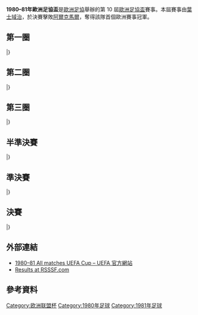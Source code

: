 {{Unreferenced|time=2018-05-19T00:36:49+00:00}}
{{Infobox 國際足球賽事賽季
| tourney_name          = 歐洲足協盃
| year                  = 1980–81
| image                 = 
| size                  = 
| caption               = 
| edition               = 10
| defending_champ_other = {{flagicon|FRG}} [[法蘭克福足球俱樂部|法蘭克福]]
| dates                 = 1980年9月17日–1981年5月20日
| num_teams             = 64 隊
| associations          = 31
| champion_other        = {{flagicon|ENG}} [[伊普斯維奇城足球俱樂部|葉士域治]]
| count                 = 1
| second_other          = {{flagicon|NED}} [[AZ_(足球會)|阿爾克馬爾]]
| matches               = 
| goals                 = 
| attendance            = 
| top_scorer            = 
| player                = 
| prevseason            = [[1979–80年歐洲足協盃|1979–80]]
| nextseason            = [[1981–82年歐洲足協盃|1981–82]]
}}

'''1980–81年歐洲足協盃'''是[[歐洲足協|歐洲足協]]舉辦的第 10 屆[[歐洲足協盃|歐洲足協盃]]賽事。本屆賽事由[[伊普斯維奇城足球俱樂部|葉士域治]]，於決賽擊敗[[AZ_(足球會)|阿爾克馬爾]]，奪得該隊首個歐洲賽事冠軍。

== 第一圈 ==
{{TwoLeg start}}
{{TwoLegResult|'''[[布爾諾足球俱樂部|般奴]]'''|TCH| 5–1 |[[林茨足球會|VOEST林茨]]|AUT| 3–1| 2–0}}
{{TwoLegResult|'''[[凱澤斯勞滕足球俱樂部|凱沙羅頓]]'''|FRG|3–3{{agr}} |[[皇家安德列治體育會|安德列治]]|BEL| 1–0| 2–3}}
{{TwoLegResult|'''[[馬德堡足球俱樂部|馬格德堡]]'''|GDR| 5–3 |[[莫斯足球會|莫斯]]|NOR| 2–1| 3–2}}
{{TwoLegResult|'''[[AZ_(足球會)|阿爾克馬爾]]'''|NED| 10–0 |[[迪費丹治紅男孩足球會|迪費丹治紅男孩]]|LUX| 6–0| 4–0}}
{{TwoLegResult|[[巴利米納聯足球會|巴利米納聯]]|NIR| 2–4 |'''[[法蘭克福勝利足球會|法蘭克福勝利]]'''|GDR| 2–1| 0–3}}
{{TwoLegResult|'''[[德累斯頓迪納摩|特雷斯登戴拿模]]'''|GDR| 2–0 |[[克魯舍瓦茨進步足球俱樂部|拿比達克]]|YUG| 1–0| 1–0}}
{{TwoLegResult|[[阿格斯比迪斯特足球會|阿格斯]]|ROU| 0–2 |'''[[烏德勒支足球會|烏德勒支]]'''|NED| 0–0| 0–2}}
{{TwoLegResult|'''[[波希米揚斯1905足球俱樂部|布咸美恩斯1905]]'''|TCH| 4–3 |[[希洪競技|希杭]]|ESP| 3–1| 1–2}}
{{TwoLegResult|[[基輔迪納摩足球俱樂部|基輔戴拿模]]|URS| 1–1{{agr}}|'''[[索菲亞列夫斯基足球俱樂部|索菲亞利夫斯基]]'''|BUL| 1–1| 0–0}}
{{TwoLegResult|[[頓涅茨克礦工足球俱樂部|薩克達]]|URS| 1–3 |'''[[法蘭克福足球俱樂部|法蘭克福]]'''|FRG| 1–0| 0–3}}
{{TwoLegResult|'''[[索肖足球俱樂部|索察]]'''|FRA| 3–2 |[[塞爾維特足球俱樂部|塞維特]]|SUI| 2–0| 1–2}}
{{TwoLegResult|'''[[特溫特足球俱樂部|川迪]]'''|NED| 5–3 |[[哥登堡體育會|哥登堡]]|SWE| 5–1| 0–2}}
{{TwoLegResult|[[費倫巴治體育會|費倫巴治]]|TUR| 1–3 |'''[[舊扎戈拉貝羅足球俱樂部|比羅]]'''|BUL| 0–1| 1–2}}
{{TwoLegResult|'''[[波爾圖足球俱樂部|波圖]]'''|POR| 1–0 |[[敦達克足球俱樂部|鄧達克]]|IRL| 1–0| 0–0}}
{{TwoLegResult|'''[[蘇黎世草蜢足球俱樂部|草蜢]]'''|SUI| 8–3 |[[KB哥本哈根|KB哥本哈根]]|DEN| 3–1| 5–2}}
{{TwoLegResult|'''[[漢堡體育俱樂部|漢堡]]'''|FRG| 7–5 |[[薩拉熱窩足球俱樂部|薩拉熱窩]]|YUG| 4–2| 3–3}}
{{TwoLegResult|[[艾夫斯堡體育會|艾夫斯堡]]|SWE| 1–2 |'''[[聖米倫足球俱樂部|聖美倫]]'''|SCO| 1–2| 0–0}}
{{TwoLegResult|'''[[伊普斯維奇城足球俱樂部|葉士域治]]'''|ENG| 6–4 |[[阿瑞斯足球俱樂部|阿里斯]]|GRE| 5–1| 1–3}}
{{TwoLegResult|[[阿克拉內斯競技俱樂部|阿簡尼斯]]|ISL| 0–10 |'''[[科隆足球俱樂部|科隆]]'''|FRG| 0–4| 0–6}}
{{TwoLegResult|'''[[尤文圖斯足球俱樂部|祖雲達斯]]'''|ITA| 6–4 |[[帕納辛奈科斯足球俱樂部|彭拿典奈高斯]]|GRE| 4–0| 2–4}}
{{TwoLegResult|'''[[東佛蘭德洛克倫體育俱樂部|洛格倫]]'''|BEL| 2–1 |[[莫斯科迪納摩足球俱樂部|莫斯科戴拿模]]|URS| 1–1| 1–0}}
{{TwoLegResult|[[庫奧皮奧足球俱樂部|古比斯]]|FIN| 0–14 |'''[[聖艾蒂安足球俱樂部|聖伊天]]'''|FRA| 0–7| 0–7}}
{{TwoLegResult|[[林茨體育會|林茨]]|AUT| 2–6 |'''[[尼什拉德尼奇基足球俱樂部|尼斯拉德尼基]]'''|YUG| 1–2| 1–4}}
{{TwoLegResult|[[曼徹斯特聯足球俱樂部|曼聯]]|ENG| 1–1{{agr}}|'''[[羅茲維澤夫足球俱樂部|威德優]]'''|POL| 1–1| 0–0}}
{{TwoLegResult|'''[[PSV燕豪芬|PSV燕豪芬]]'''|NED| 3–2 |[[伍爾弗漢普頓流浪足球俱樂部|狼隊]]|ENG| 3–1| 0–1}}
{{TwoLegResult|[[莫倫比克足球會|莫倫比克]]|BEL| 3–4 |'''[[拖連奴足球會|拖連奴]]'''|ITA| 1–2| 2–2{{aet}}}}
{{TwoLegResult|[[弗羅茨瓦夫足球俱樂部|施拉斯克]]|POL| 2–7 |'''[[鄧迪聯足球俱樂部|登地聯]]'''|SCO| 0–0| 2–7}}
{{TwoLegResult|[[斯利馬流浪者足球俱樂部|施利馬流浪]]|MLT| 0–3 |'''[[巴塞羅那足球俱樂部|巴塞隆拿]]'''|ESP| 0–2| 0–1}}
{{TwoLegResult|'''[[標準列日足球俱樂部|標準列治]]'''|BEL| 3–2 |[[布加勒斯特星足球俱樂部|布加勒斯特星隊]]|ROU| 1–1| 2–1}}
{{TwoLegResult|[[烏伊佩斯特足球俱樂部|烏比斯迪]]|HUN| 1–2 |'''[[皇家蘇斯達|皇家蘇斯達]]'''|ESP| 1–1| 0–1}}
{{TwoLegResult|[[沃紹什體育俱樂部|華沙斯]]|HUN| 1–2 |'''[[博維斯塔足球會|博維斯塔]]'''|POR| 0–2| 1–0}}
{{TwoLegResult|'''[[斯圖加特足球俱樂部|史特加]]'''|FRG| 10–1 |[[柏素普利高斯拉尼卡足球會|柏素普利高斯]]|CYP| 6–0| 4–1}}
|}

== 第二圈 ==
{{TwoLeg start}}
{{TwoLegResult|[[布爾諾足球俱樂部|般奴]]|TCH| 2–3 |'''[[皇家蘇斯達|皇家蘇斯達]]'''|ESP| 1–1| 1–2}}
{{TwoLegResult|[[凱澤斯勞滕足球俱樂部|凱沙羅頓]]|FRG| 2–4 |'''[[標準列日足球俱樂部|標準列治]]'''|BEL| 1–2| 1–2}}
{{TwoLegResult|'''[[科隆足球俱樂部|科隆]]'''|FRG| 4–1 |[[巴塞羅那足球俱樂部|巴塞隆拿]]|ESP| 0–1| 4–0}}
{{TwoLegResult|[[鄧迪聯足球俱樂部|登地聯]]|SCO| 1–1{{agr}}|'''[[東佛蘭德洛克倫體育俱樂部|洛格倫]]'''|BEL| 1–1| 0–0}}
{{TwoLegResult|[[烏德勒支足球會|烏德勒支]]|NED| 3–4 |'''[[法蘭克福足球俱樂部|法蘭克福]]'''|FRG| 2–1| 1–3}}
{{TwoLegResult|'''[[索肖足球俱樂部|索察]]'''|FRA| 3–2 |[[博維斯塔足球會|博維斯塔]]|POR| 2–2| 1–0}}
{{TwoLegResult|[[特溫特足球俱樂部|川迪]]|NED| 1–1{{agr}}|'''[[德累斯頓迪納摩|特雷斯登戴拿模]]'''|GDR| 1–1| 0–0}}
{{TwoLegResult|[[波爾圖足球俱樂部|波圖]]|POR| 2–3 |'''[[蘇黎世草蜢足球俱樂部|草蜢]]'''|SUI| 2–0| 0–3{{aet}}}}
{{TwoLegResult|'''[[伊普斯維奇城足球俱樂部|葉士域治]]'''|ENG| 3–2 |[[波希米揚斯1905足球俱樂部|布咸美恩斯1905]]|TCH| 3–0| 0–2}}
{{TwoLegResult|[[舊扎戈拉貝羅足球俱樂部|比羅]]|BUL| 1–3 |'''[[尼什拉德尼奇基足球俱樂部|尼斯拉德尼基]]'''|YUG| 0–1| 1–2}}
{{TwoLegResult|[[索菲亞列夫斯基足球俱樂部|索菲亞利夫斯基]]|BUL| 1–6 |'''[[AZ_(足球會)|阿爾克馬爾]]'''|NED| 1–1| 0–5}}
{{TwoLegResult|[[PSV燕豪芬|PSV燕豪芬]]|NED| 2–3 |'''[[漢堡體育俱樂部|漢堡]]'''|FRG| 1–1| 1–2}}
{{TwoLegResult|[[聖米倫足球俱樂部|聖美倫]]|SCO| 0–2 |'''[[聖艾蒂安足球俱樂部|聖伊天]]'''|FRA| 0–0| 0–2}}
{{TwoLegResult|'''[[拖連奴足球會|拖連奴]]'''|ITA| 3–2 |[[馬德堡足球俱樂部|馬格德堡]]|GDR| 3–1| 0–1}}
{{TwoLegResult|'''[[斯圖加特足球俱樂部|史特加]]'''|FRG| 7–2 |[[法蘭克福勝利足球會|法蘭克福勝利]]|GDR| 5–1| 2–1}}
{{TwoLegResult|'''[[羅茲維澤夫足球俱樂部|威德優]]'''|POL| 4–4{{pso|4–1}} |[[尤文圖斯足球俱樂部|祖雲達斯]]|ITA| 3–1| 1–3}}
|}

== 第三圈 ==
{{TwoLeg start}}
{{TwoLegResult|[[法蘭克福足球俱樂部|法蘭克福]]|FRG| 4–4{{agr}}|'''[[索肖足球俱樂部|索察]]'''|FRA| 4–2| 0–2}}
{{TwoLegResult|'''[[蘇黎世草蜢足球俱樂部|草蜢]]'''|SUI|3–3{{pso|4–3}} |[[拖連奴足球會|拖連奴]]|ITA| 2–1| 1–2}}
{{TwoLegResult|[[漢堡體育俱樂部|漢堡]]|FRG| 0–6 |'''[[聖艾蒂安足球俱樂部|聖伊天]]'''|FRA| 0–5| 0–1}}
{{TwoLegResult|'''[[伊普斯維奇城足球俱樂部|葉士域治]]'''|ENG| 5–1 |[[羅茲維澤夫足球俱樂部|威德優]]|POL| 5–0| 0–1}}
{{TwoLegResult|'''[[東佛蘭德洛克倫體育俱樂部|洛格倫]]'''|BEL| 3–2 |[[皇家蘇斯達|皇家蘇斯達]]|ESP| 1–0| 2–2}}
{{TwoLegResult|[[尼什拉德尼奇基足球俱樂部|尼斯拉德尼基]]|YUG| 2–7 |'''[[AZ_(足球會)|阿爾克馬爾]]'''|NED| 2–2| 0–5}}
{{TwoLegResult|'''[[標準列日足球俱樂部|標準列治]]'''|BEL| 5–2 |[[德累斯頓迪納摩|特雷斯登戴拿模]]|GDR| 1–1| 4–1}}
{{TwoLegResult|[[斯圖加特足球俱樂部|史特加]]|FRG| 4–5 |'''[[科隆足球俱樂部|科隆]]'''|FRG| 3–1| 1–4{{aet}}}}
|}

== 半準決賽 ==
{{TwoLeg start}}
{{TwoLegResult|[[聖艾蒂安足球俱樂部|聖伊天]]|FRA|2–7|'''[[伊普斯維奇城足球俱樂部|葉士域治]]'''|ENG|1–4|1–3}}
{{TwoLegResult|'''[[AZ_(足球會)|阿爾克馬爾]]'''|NED|2–1|[[洛格倫皇家體育會|洛格倫]]|BEL|2–0|0–1}}
{{TwoLegResult|[[蘇黎世草蜢足球俱樂部|草蜢]]|SUI|1–2|'''[[索肖足球俱樂部|索察]]'''|FRA|0–0|1–2}}
{{TwoLegResult|[[標準列日足球俱樂部|標準列治]]|BEL|2–3|'''[[科隆足球俱樂部|科隆]]'''|GER|0–0|2–3}}
|}

== 準決賽 ==
{{TwoLeg start}}
{{TwoLegResult|[[索肖足球俱樂部|索察]]|FRA|3–4|'''[[AZ_(足球會)|阿爾克馬爾]]'''|NED|1–1|2–3}}
{{TwoLegResult|'''[[伊普斯維奇城足球俱樂部|葉士域治]]'''|ENG|2–0|[[科隆足球俱樂部|科隆]]|GER|1–0|1–0}}
|}

== 決賽 ==
{{TwoLeg start}}
{{TwoLegResult|'''[[伊普斯維奇城足球俱樂部|葉士域治]]'''|ENG|5–4|[[AZ_(足球會)|阿爾克馬爾]]|NED|3–0|2–4}}
|}

== 外部連結 ==
*[http://www.uefa.com/uefaeuropaleague/season=1980/matches/all/index.html 1980–81 All matches UEFA Cup – UEFA 官方網站]{{Wayback|url=http://www.uefa.com/uefaeuropaleague/season=1980/matches/all/index.html |date=20160325221752 }}
*[http://www.rsssf.com/ec/ec198081.html#uefa Results at RSSSF.com]{{Wayback|url=http://www.rsssf.com/ec/ec198081.html#uefa |date=20110622002659 }}

== 參考資料 ==
{{reflist|2}}

{{UEFA_Europa_League_seasons}}

[[Category:欧洲联盟杯|Category:欧洲联盟杯]]
[[Category:1980年足球|Category:1980年足球]]
[[Category:1981年足球|Category:1981年足球]]